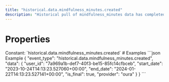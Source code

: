 ```yaml
---
title: "historical.data.mindfulness_minutes.created"
description: "Historical pull of mindfulness_minutes data has completed and you can now pull data for this resource."
---
```

# Properties
<ResponseField name="event_type" type="const string" required="true">
Constant: `historical.data.mindfulness_minutes.created`
</ResponseField>
<ResponseField name="data" type="HistoricalDataCreated" required="true">
<Expandable title="HistoricalDataCreated" defaultOpen="true">
<ResponseField name="user_id" type="string" required="true">
</ResponseField>
<ResponseField name="start_date" type="string" required="true">
</ResponseField>
<ResponseField name="end_date" type="string" required="true">
</ResponseField>
<ResponseField name="is_final" type="boolean" required="true">
</ResponseField>
<ResponseField name="provider" type="string" required="true">
</ResponseField>
</Expandable>
</ResponseField>
# Examples
<CodeGroup>
```json Example
{
  "event_type": "historical.data.mindfulness_minutes.created",
  "data": {
    "user_id": "7a969a1b-def7-40f3-be15-85fc14cfbceb",
    "start_date": "2023-10-24T14:13:23.527060+00:00",
    "end_date": "2024-01-22T14:13:23.527141+00:00",
    "is_final": true,
    "provider": "oura"
  }
}
```
</CodeGroup>
